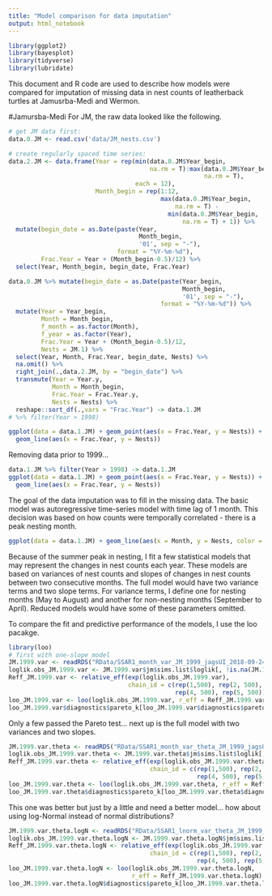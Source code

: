 ```yaml
---
title: "Model comparison for data imputation"
output: html_notebook
---
```


```r
library(ggplot2)
library(bayesplot)
library(tidyverse)
library(lubridate)

```


This document and R code are used to describe how models were compared for imputation of missing data in nest counts of leatherback turtles at Jamusrba-Medi and Wermon. 

#Jamursba-Medi
For JM, the raw data looked like the following.

```r
# get JM data first:
data.0.JM <- read.csv('data/JM_nests.csv')

# create regularly spaced time series:
data.2.JM <- data.frame(Year = rep(min(data.0.JM$Year_begin,
                                       na.rm = T):max(data.0.JM$Year_begin,
                                                      na.rm = T),
                                   each = 12),
                        Month_begin = rep(1:12,
                                          max(data.0.JM$Year_begin,
                                              na.rm = T) -
                                            min(data.0.JM$Year_begin,
                                                na.rm = T) + 1)) %>%
  mutate(begin_date = as.Date(paste(Year,
                                    Month_begin,
                                    '01', sep = "-"),
                              format = "%Y-%m-%d"),
         Frac.Year = Year + (Month_begin-0.5)/12) %>%
  select(Year, Month_begin, begin_date, Frac.Year)

data.0.JM %>% mutate(begin_date = as.Date(paste(Year_begin,
                                                Month_begin,
                                                '01', sep = "-"),
                                          format = "%Y-%m-%d")) %>%
  mutate(Year = Year_begin,
         Month = Month_begin,
         f_month = as.factor(Month),
         f_year = as.factor(Year),
         Frac.Year = Year + (Month_begin-0.5)/12,
         Nests = JM.1) %>%
  select(Year, Month, Frac.Year, begin_date, Nests) %>%
  na.omit() %>%
  right_join(.,data.2.JM, by = "begin_date") %>%
  transmute(Year = Year.y,
            Month = Month_begin,
            Frac.Year = Frac.Year.y,
            Nests = Nests) %>%
  reshape::sort_df(.,vars = "Frac.Year") -> data.1.JM
# %>% filter(Year > 1998)

ggplot(data = data.1.JM) + geom_point(aes(x = Frac.Year, y = Nests)) + 
  geom_line(aes(x = Frac.Year, y = Nests))

```

Removing data prior to 1999...

```r
data.1.JM %>% filter(Year > 1998) -> data.1.JM
ggplot(data = data.1.JM) + geom_point(aes(x = Frac.Year, y = Nests)) + 
  geom_line(aes(x = Frac.Year, y = Nests))

```

The goal of the data imputation was to fill in the missing data. The basic model was autoregressive time-series model with time lag of 1 month. This decision was based on how counts were temporally correlated - there is a peak nesting month. 

```r
ggplot(data = data.1.JM) + geom_line(aes(x = Month, y = Nests, color = as.factor(Year)))
```

Because of the summer peak in nesting, I fit a few statistical models that may represent the changes in nest counts each year. These models are based on variances of nest counts and slopes of changes in nest counts between two consecutive months. The full model would have two variance terms and two slope terms. For variance terms, I define one for nesting months (May to August) and another for non-nesting months (September to April).  Reduced models would have some of these parameters omitted. 

To compare the fit and predictive performance of the models, I use the loo pacakge.

```r
library(loo)
# first with one-slope model
JM.1999.var <- readRDS("RData/SSAR1_month_var_JM_1999_jagsUI_2018-09-24.rds")
loglik.obs_JM.1999.var <- JM.1999.var$jm$sims.list$loglik[, !is.na(JM.1999.var$jags.data$y)]
Reff_JM.1999.var <- relative_eff(exp(loglik.obs_JM.1999.var), 
                                 chain_id = c(rep(1,500), rep(2, 500), rep(3, 500),
                                              rep(4, 500), rep(5, 500)))
loo_JM.1999.var <- loo(loglik.obs_JM.1999.var, r_eff = Reff_JM.1999.var)
loo_JM.1999.var$diagnostics$pareto_k[loo_JM.1999.var$diagnostics$pareto_k < 0.7]


```

Only a few passed the Pareto test... next up is the full model with two variances and two slopes.

```r
JM.1999.var.theta <- readRDS("RData/SSAR1_month_var_theta_JM_1999_jagsUI_2018-09-24.rds")
loglik.obs_JM.1999.var.theta <- JM.1999.var.theta$jm$sims.list$loglik[, !is.na(JM.1999.var.theta$jags.data$y)]
Reff_JM.1999.var.theta <- relative_eff(exp(loglik.obs_JM.1999.var.theta), 
                                       chain_id = c(rep(1,500), rep(2, 500), rep(3, 500),
                                                    rep(4, 500), rep(5, 500)))
loo_JM.1999.var.theta <- loo(loglik.obs_JM.1999.var.theta, r_eff = Reff_JM.1999.var.theta)
loo_JM.1999.var.theta$diagnostics$pareto_k[loo_JM.1999.var.theta$diagnostics$pareto_k < 0.7]

```

This one was better but just by a little and need a better model... how about using log-Normal instead of normal distributions?

```r
JM.1999.var.theta.logN <- readRDS("RData/SSAR1_lnorm_var_theta_JM_1999_jagsUI_2018-09-24.rds")
loglik.obs_JM.1999.var.theta.logN <- JM.1999.var.theta.logN$jm$sims.list$loglik[, !is.na(JM.1999.var.theta.logN$jags.data$y)]
Reff_JM.1999.var.theta.logN <- relative_eff(exp(loglik.obs_JM.1999.var.theta.logN), 
                                       chain_id = c(rep(1,500), rep(2, 500), rep(3, 500),
                                                    rep(4, 500), rep(5, 500)))
loo_JM.1999.var.theta.logN <- loo(loglik.obs_JM.1999.var.theta.logN, 
                                  r_eff = Reff_JM.1999.var.theta.logN)
loo_JM.1999.var.theta.logN$diagnostics$pareto_k[loo_JM.1999.var.theta.logN$diagnostics$pareto_k < 0.7]
```

